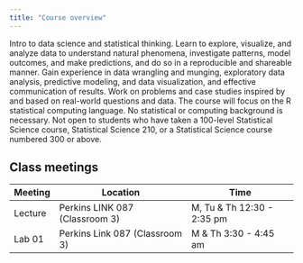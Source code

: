 ```yaml
---
title: "Course overview"
---
```


Intro to data science and statistical thinking. Learn to explore, visualize, and analyze data to understand natural phenomena, investigate patterns, model outcomes, and make predictions, and do so in a reproducible and shareable manner. Gain experience in data wrangling and munging, exploratory data analysis, predictive modeling, and data visualization, and effective communication of results. Work on problems and case studies inspired by and based on real-world questions and data. The course will focus on the R statistical computing language. No statistical or computing background is necessary. Not open to students who have taken a 100-level Statistical Science course, Statistical Science 210, or a Statistical Science course numbered 300 or above.

## Class meetings

| Meeting | Location                       | Time                     |
|---------|--------------------------------|--------------------------|
| Lecture | Perkins LINK 087 (Classroom 3) | M, Tu & Th 12:30 - 2:35 pm |
| Lab 01  | Perkins Link 087 (Classroom 3) | M & Th 3:30 - 4:45 am     |



